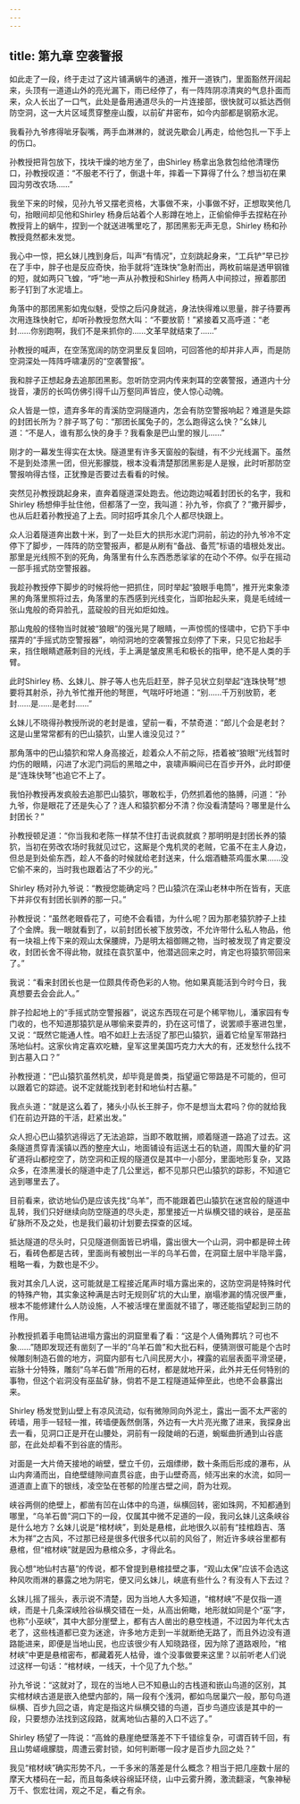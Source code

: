 ```yaml
---
---
---
```

title: 第九章 空袭警报
---




如此走了一段，终于走过了这片铺满蜗牛的通道，推开一道铁门，里面豁然开阔起来，头顶有一道道山外的亮光漏下，雨已经停了，有一阵阵阴凉清爽的气息扑面而来，众人长出了一口气，此处是备用通道尽头的一片连接部，很快就可以抵达西侧防空洞，这一大片区域贯穿整座山腹，以前矿井密布，如今内部都是钢筋水泥。

我看孙九爷疼得呲牙裂嘴，两手血淋淋的，就说先歇会儿再走，给他包扎一下手上的伤口。

孙教授把背包放下，找块干燥的地方坐了，由Shirley 杨拿出急救包给他清理伤口，孙教授叹道：“不服老不行了，倒退十年，摔着一下算得了什么？想当初在果园沟劳改农场……”

我坐下来的时候，见孙九爷又摆老资格，大事做不来，小事做不好，正想取笑他几句，抬眼间却见他和Shirley 杨身后站着个人影蹲在地上，正偷偷伸手去捏粘在孙教授背上的蜗牛，捏到一个就送进嘴里吃了，那团黑影无声无息，Shirley 杨和孙教授竟然都未发觉。

我心中一惊，把幺妹儿拽到身后，叫声“有情况”，立刻跳起身来，“工兵铲”早已抄在了手中，胖子也是反应奇快，抬手就将“连珠快”急射而出，两枚前端是透甲钢锥的短，就如两只飞蝗，“呼”地一声从孙教授和Shirley 杨两人中间掠过，擦着那团影子钉到了水泥墙上。

角落中的那团黑影如鬼似魅，受惊之后闪身就逃，身法快得难以思量，胖子待要再次用连珠快射它，却听孙教授忽然大叫：“不要放箭！”紧接着又高呼道：“老封……你别跑啊，我们不是来抓你的……文革早就结束了……”

孙教授的喊声，在空荡宽阔的防空洞里反复回响，可回答他的却并非人声，而是防空洞深处一阵阵呼啸凄厉的“空袭警报”。

我和胖子正想起身去追那团黑影。忽听防空洞内传来刺耳的空袭警报，通道内十分拢音，凄厉的长鸣仿佛引得千山万壑同声皆应，使人惊心动魄。

众人皆是一惊，遗弃多年的青溪防空洞隧道内，怎会有防空警报响起？难道是失踪的封团长所为？胖子骂了句：“那团长属兔子的，怎么跑得这么快？”幺妹儿道：“不是人，谁有那么快的身手？我看象是巴山里的猴儿……”

刚才的一幕发生得实在太快。隧道里有许多天窗般的裂缝，有不少光线漏下。虽然不是到处漆黑一团，但光影朦胧，根本没看清楚那团黑影是人是猴，此时听那防空警报响得古怪，正犹豫是否要过去看看的时候。

突然见孙教授跳起身来，直奔着隧道深处跑去。他边跑边喊着封团长的名字，我和Shirley 杨想伸手扯住他，但都落了一空，我叫道：孙九爷，你疯了？”撒开脚步，也从后赶着孙教授追了上去。同时招呼其余几个人都尽快跟上。

众人沿着隧道奔出数十米，到了一处巨大的拱形水泥门洞前，前边的孙九爷冷不定停下了脚步，一阵阵的防空警报声，都是从刷有“备战、备荒”标语的墙根处发出。那里是光线照不到的死角，角落里有什么东西悉悉挲挲的在动个不停。似乎在摇动一部手摇式防空警报器。

我趁孙教授停下脚步的时候将他一把抓住，同时举起“狼眼手电筒”，推开光束象漆黑的角落里照将过去，角落里的东西感到光线变化，当即抬起头来，竟是毛绒绒一张山鬼般的奇异脸孔，蓝碇般的目光如炬如烛。

那山鬼般的怪物当时就被“狼眼”的强光晃了眼睛，一声惊慌的怪啸中，它扔下手中摆弄的“手摇式防空警报器”，响彻洞地的空袭警报立刻停了下来，只见它抬起手来，挡住眼睛遮蔽刺目的光线，手上满是皱皮黑毛和极长的指甲，绝不是人类的手臂。

此时Shirley 杨、幺妹儿、胖子等人也先后赶至，胖子见状立刻举起“连珠快弩”想要将其射杀，孙九爷忙推开他的弩匣，气喘吁吁地道：“别……千万别放箭，老封……是……是老封……”

幺妹儿不晓得孙教授所说的老封是谁，望前一看，不禁奇道：“郎儿个会是老封？这是山里常常都有的巴山猿狖，山里人谁没见过？”

那角落中的巴山猿狖和常人身高接近，趁着众人不前之际，捂着被“狼眼”光线暂时灼伤的眼睛，闪进了水泥门洞后的黑暗之中，哀啸声瞬间已在百步开外，此时即便是“连珠快弩”也追它不上了。

我怕孙教授再发疯般去追那巴山猿狖，哪敢松手，仍然抓着他的胳膊，问道：“孙九爷，你是眼花了还是失心了？连人和猿狖都分不清？你没看清楚吗？哪里是什么封团长？”

孙教授顿足道：“你当我和老陈一样禁不住打击说疯就疯？那明明是封团长养的猿狖，当初在劳改农场时我就见过它，这厮是个鬼机灵的老贼，它虽不在主人身边，但总是到处偷东西，趁人不备的时候就给老封送来，什么烟酒糖茶鸡蛋水果……没它偷不来的，当时我也跟着沾了不少的光。”

Shirley 杨对孙九爷说：“教授您能确定吗？巴山猿泬在深山老林中所在皆有，天底下并非仅有封团长驯养的那一只。”

孙教授说：“虽然老眼昏花了，可绝不会看错，为什么呢？因为那老猿狖脖子上挂了个金牌。我一眼就看到了，以前封团长被下放劳改，不允许带什么私人物品，他有一块祖上传下来的观山太保腰牌，乃是明太祖御赐之物，当时被发现了肯定要没收，封团长舍不得此物，就挂在袁狖茎中，他潜逃回来之时，肯定也将猿狖带回来了。”

我说：“看来封团长也是一位颇具传奇色彩的人物。他如果真能活到今时今日，我真想要去会会此人。”

胖子捡起地上的“手摇式防空警报器”，说这东西现在可是个稀罕物儿，潘家园有专门收的，也不知道那猿狖是从哪偷来耍弄的，扔在这可惜了，说罢顺手塞进包里，又说：“既然它能通人性。咱不如赶上去活捉了那巴山猿狖，逼着它给皇军带路扫荡地仙村。这家伙肯定喜欢吃糖，皇军这里美国巧克力大大的有，还发愁什么找不到古墓入口？”

孙教授道：“巴山猿狖虽然机灵，却毕竟是兽类，指望逼它带路是不可能的，但可以跟着它的踪迹。说不定就能找到老封和地仙村古墓。”

我点头道：“就是这么着了，猪头小队长王胖子，你不是想当太君吗？你的就给我们在前边开路的干活，赶紧出发。”

众人担心巴山猿狖逃得远了无法追踪，当即不敢耽搁，顺着隧道一路追了过去。这条隧道贯穿青溪镇以西的整座大山，地面铺设有运送土石的轨道，周围大量的矿洞矿道将山都挖空了，防空洞和正规的隧道仅是其中一小部分，里面地形复杂，叉路众多，在漆黑漫长的隧道中走了几公里远，都不见那只巴山猿狖的踪影，不知道它逃到哪里去了。

目前看来，欲访地仙仍是应该先找“乌羊”，而不能跟着巴山猿狖在迷宫般的隧道中乱转，我们只好继续向防空隧道的尽头走，那里接近一片纵横交错的峡谷，是巫盐矿脉所不及之处，也是我们最初计划要去探查的区域。

抵达隧道的尽头时，只见隧道侧面皆已坍塌，露出很大一个山洞，洞中都是碎土砖石，看砖色都是古砖，里面尚有被刨出一半的乌羊石兽，在洞窟土层中半隐半露，粗略一看，为数也是不少。

我对其余几人说，这可能就是工程接近尾声时塌方露出来的，这防空洞是特殊时代的特殊产物，其实象这种满是古时无规则矿坑的大山里，崩塌渗漏的情况很严重，根本不能修建什么人防设施，人不被活埋在里面就不错了，哪还能指望起到三防的作用。

孙教授抓着手电筒钻进塌方露出的洞窟里看了看：“这是个人俑殉葬坑？可也不象……”随即发现还有凿刻了一半的“乌羊石兽”和大批石料，便猜测很可能是个古时候雕刻制造石兽的地方，洞窟内部有七八间民房大小，裸露的岩层表面平滑坚硬，岩脉十分特殊，雕刻“乌羊石兽”所用的石材，都是就地开采，此外并无任何特别的事物，但这个岩洞没有巫盐矿脉，倘若不是工程隧道延伸至此，也绝不会暴露出来。

Shirley 杨发觉到山壁上有凉风流动，似有微隙同向外泥土，露出一面不太严密的砖墙，用手一轻轻一推，砖墙便轰然倒落，外边有一大片亮光撒了进来，我探身出去一看，见洞口正是开在山腰处，洞前有一段陡峭的石道，蜿蜒曲折通到山谷底部，在此处却看不到谷底的情形。

对面是一大片倚天接地的峭壁，壁立千仞，云烟缥缈，数十条雨后形成的瀑布，从山内奔涌而出，自绝壁缝隙间直贯谷底，由于山壁奇高，倾泻出来的水流，如同一道道直上直下的银线，凌空坠在苍郁的险崖古壁之间，蔚为壮观。

峡谷两侧的绝壁上，都凿有凹在山体中的鸟道，纵横回转，密如珠网，不知都通到哪里，“乌羊石兽”洞口下的一段，仅属其中微不足道的一段，我问幺妹儿这条峡谷是什么地方？幺妹儿说是“棺材峡”，到处是悬棺，此地很久以前有“挂棺趋吉、落木为祥”之古风，不过那已经是很多代很多代以前的风俗了，附近许多峡谷里都有悬棺，但“棺材峡”就是因为悬棺众多，才得此名。

我心想“地仙村古墓”的传说，都不曾提到悬棺挂壁之事，“观山太保”应该不会选这种风吹雨淋的暴露之地为阴宅，便又问幺妹儿，峡底有些什么？有没有人下去过？

幺妹儿摇了摇头，表示说不清楚，因为当地人大多知道，“棺材峡”不是仅指一道峡，而是十几条深峡险谷纵横交错在一处，从高出俯瞰，地形就如同是个“巫”字，也称“小巫峡”，其中大部分崖壁上，都有古人凿出的悬空栈道，不过因为年代太古老了，这些栈道都已变为迷途，许多地方走到一半就断绝无路了，而且外边没有道路能进来，即便是当地山民，也应该很少有人知晓路径，因为除了道路艰险，“棺材峡”中更是悬棺密布，都藏着死人枯骨，谁个没事做要来这里？以前听老人们说过这样一句话：“棺材峡，一线天，十个见了九个愁。”

孙九爷说：“这就对了，现在的当地人已不知悬山的古栈道和嵌山鸟道的区别，其实棺材峡古道是嵌入绝壁内部的，隔一段有个浅洞，都如鸟居巢穴一般，那句鸟道纵横、百步九回之语，肯定是指这片纵横交错的鸟道，百步鸟道应该是其中的一段，只要想办法找到这段路，就离地仙古墓的入口不远了。”

Shirley 杨望了一阵说：“高耸的悬崖绝壁落差不下千错综复杂，可谓百转千回，有且山势嵯峨朦胧，周遭云雾封锁，如何判断哪一段才是百步九回之处？”

我见“棺材峡”确实形势不凡，一千多米的落差是什么概念？相当于把几座数十层的摩天大楼码在一起，而且每条峡谷绵延环绕，山中云雾升腾，激流翻滚，气象神秘万千、恢宏壮阔，观之不足，看之有余。